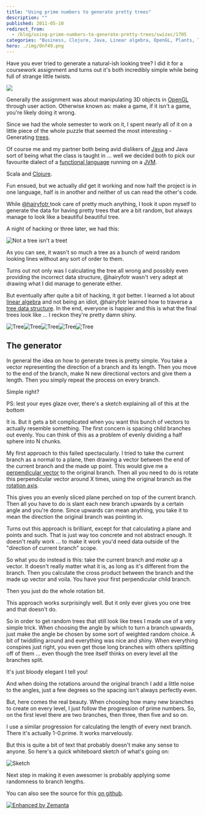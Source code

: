 ```yaml
---
title: "Using prime numbers to generate pretty trees"
description: ""
published: 2011-05-10
redirect_from:
  - /blog/using-prime-numbers-to-generate-pretty-trees/swizec/1705
categories: "Business, Clojure, Java, Linear algebra, OpenGL, Plants, Tree, Uncategorized"
hero: ./img/Onf49.png
---
```


Have you ever tried to generate a natural-ish looking tree? I did it for a coursework assignment and turns out it's both incredibly simple while being full of strange little twists.

![](./img/Onf49.png)

Generally the assignment was about manipulating 3D objects in [OpenGL](http://www.opengl.org/ "OpenGL") through user action. Otherwise known as: make a game, if it isn't a game, you're likely doing it wrong.

Since we had the whole semester to work on it, I spent nearly all of it on a little piece of the whole puzzle that seemed the most interesting - Generating [trees](http://en.wikipedia.org/wiki/Tree "Tree").

Of course me and my partner both being avid dislikers of [Java](http://www.oracle.com/technetwork/java/ "Java (programming language)") and Java sort of being what the class is taught in ... well we decided both to pick our favourite dialect of a [functional language](http://en.wikipedia.org/wiki/Functional_programming "Functional programming") running on a [JVM](http://en.wikipedia.org/wiki/Java_Virtual_Machine "Java Virtual Machine").

Scala and [Clojure](http://clojure.org "Clojure").

Fun ensued, but we actually _did_ get it working and now half the project is in one language, half is in another and neither of us can read the other's code.

While [@hairyfotr ](http://twitter.com/hairyfotr)took care of pretty much anything, I took it upon myself to generate the data for having pretty trees that are a bit random, but always manage to look like a beautiful beautiful tree.

A night of hacking or three later, we had this:

![Not a tree isn't a treet](./img/not-a-tree.png)

As you can see, it wasn't so much a tree as a bunch of weird random looking lines without any sort of order to them.

Turns out not only was I calculating the tree all wrong and possibly even providing the incorrect data structure, @hairyfotr wasn't very adept at drawing what I did manage to generate either.

But eventually after quite a bit of hacking, it got better. I learned a lot about [linear algebra](http://en.wikipedia.org/wiki/Linear_algebra "Linear algebra") and not being an idiot, @hairyfotr learned how to traverse a [tree data structure](http://en.wikipedia.org/wiki/Tree_%28data_structure%29 "Tree (data structure)"). In the end, everyone is happier and this is what the final trees look like ... I reckon they're pretty damn shiny.

![](./img/NlQkb.png "Tree")![](./img/VFX7p.png "Tree")![](./img/avoQP.png "Tree")![](./img/Onf49.png "Tree")![](./img/csDVD.png "Tree")

## The generator

In general the idea on how to generate trees is pretty simple. You take a vector representing the direction of a branch and its length. Then you move to the end of the branch, make N new directional vectors and give them a length. Then you simply repeat the process on every branch.

Simple right?

PS: lest your eyes glaze over, there's a sketch explaining all of this at the bottom

It is. But it gets a bit complicated when you want this bunch of vectors to actually resemble something. The first concern is spacing child branches out evenly. You can think of this as a problem of evenly dividing a half sphere into N chunks.

My first approach to this failed spectacularly. I tried to take the current branch as a normal to a plane, then drawing a vector between the end of the current branch and the made up point. This would give me a [perpendicular vector](http://en.wikipedia.org/wiki/Surface_normal "Surface normal") to the original branch. Then all you need to do is rotate this perpendicular vector around X times, using the original branch as the [rotation axis](http://en.wikipedia.org/wiki/Rotation "Rotation").

This gives you an evenly sliced plane perched on top of the current branch. Then all you have to do is slant each new branch upwards by a certain angle and you're done. Since upwards can mean anything, you take it to mean the direction the original branch was pointing in.

Turns out this approach is brilliant, except for that calculating a plane and points and such. That is just way too concrete and not abstract enough. It doesn't really work ... to make it work you'd need data outside of the "direction of current branch" scope.

So what you do instead is this: take the current branch and _make up_ a vector. It doesn't really matter what it is, as long as it's different from the branch. Then you calculate the cross product between the branch and the made up vector and voila. You have your first perpendicular child branch.

Then you just do the whole rotation bit.

This approach works surprisingly well. But it only ever gives you one tree and that doesn't do.

So in order to get random trees that still look like trees I made use of a very simple trick. When choosing the angle by which to turn a branch upwards, just make the angle be chosen by some sort of weighted random choice. A bit of twiddling around and everything was nice and shiny. When everything conspires just right, you even get those long branches with others splitting off of them ... even though the tree itself thinks on every level all the branches split.

It's just bloody elegant I tell you!

And when doing the rotations around the original branch I add a little noise to the angles, just a few degrees so the spacing isn't always perfectly even.

But, here comes the real beauty. When choosing how many new branches to create on every level, I just follow the progression of prime numbers. So, on the first level there are two branches, then three, then five and so on.

I use a similar progression for calculating the length of every next branch. There it's actually 1-0.prime. It works marvelously.

But this is quite a bit of text that probably doesn't make any sense to anyone. So here's a quick whiteboard sketch of what's going on:

![](./img/83sOz.jpg "Sketch")

Next step in making it even awesomer is probably applying some randomness to branch lengths.

You can also see the source for this [on github](https://github.com/HairyFotr/AngryPigs/blob/master/src/AngryPigs/gen-tree.clj).

[![Enhanced by Zemanta](https://img.zemanta.com/zemified_e.png?x-id=666832dc-2563-4672-abbb-3ea6296b7ba1)](http://www.zemanta.com/ "Enhanced by Zemanta")
